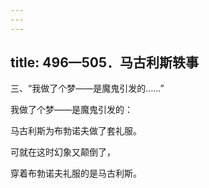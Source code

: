 ```yaml
---
---
---
```

title: 496—505．马古利斯轶事
---




三、“我做了个梦——是魔鬼引发的……”


我做了个梦——是魔鬼引发的：

马古利斯为布勃诺夫做了套礼服。

可就在这时幻象又颠倒了，

穿着布勃诺夫礼服的是马古利斯。